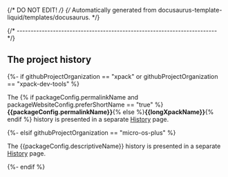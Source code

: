 {/* DO NOT EDIT! */}
{/* Automatically generated from docusaurus-template-liquid/templates/docusaurus. */}

{/* ------------------------------------------------------------------------ */}

## The project history

{%- if githubProjectOrganization == "xpack" or githubProjectOrganization == "xpack-dev-tools" %}

The {% if packageConfig.permalinkName and packageWebsiteConfig.preferShortName == "true" %}**{{packageConfig.permalinkName}}**{% else %}**{{longXpackName}}**{% endif %} history is presented
in a separate [History](/docs/project/history/) page.

{%- elsif githubProjectOrganization == "micro-os-plus" %}

The {{packageConfig.descriptiveName}} history is presented
in a separate [History](/docs/project/history/) page.

{%- endif %}
